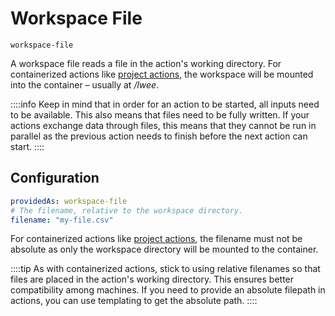 # Workspace File

`workspace-file`

A workspace file reads a file in the action's working directory.
For containerized actions like [project actions](./../actions/project-action.mdx), the workspace will be mounted into the container – usually at _/lwee_.

::::info
Keep in mind that in order for an action to be started, all inputs need to be available.
This also means that files need to be fully written.
If your actions exchange data through files, this means that they cannot be run in parallel as the previous action needs to finish before the next action can start.
::::

## Configuration

```yaml
providedAs: workspace-file
# The filename, relative to the workspace directory.
filename: "my-file.csv"
```

For containerized actions like [project actions](./../actions/project-action.mdx), the filename must not be absolute as only the workspace directory will be mounted to the container.

::::tip
As with containerized actions, stick to using relative filenames so that files are placed in the action's working directory.
This ensures better compatibility among machines.
If you need to provide an absolute filepath in actions, you can use templating to get the absolute path.
::::

